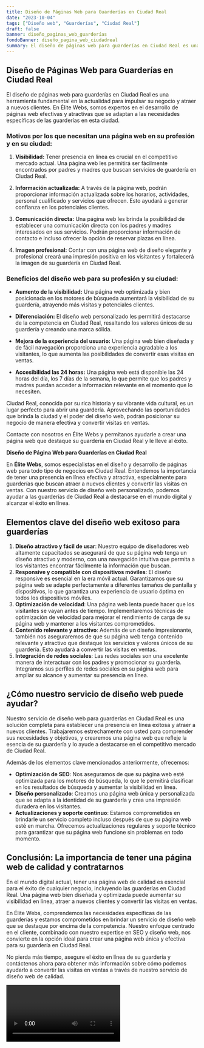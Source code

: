 ```yaml
---
title: Diseño de Páginas Web para Guarderías en Ciudad Real
date: "2023-10-04"
tags: ["Diseño web", "Guarderías", "Ciudad Real"]
draft: false
banner: diseño_paginas_web_guarderías
fondoBanner: diseño_pagina_web_ciudadreal
summary: El diseño de páginas web para guarderías en Ciudad Real es una herramienta fundamental en la actualidad para impulsar su negocio y atraer a nuevos clientes. En Élite Webs, somos expertos en el desarrollo de páginas web efectivas y atractivas que se adaptan a las necesidades específicas de las guarderías en esta ciudad.
---
```



## Diseño de Páginas Web para Guarderías en Ciudad Real

El diseño de páginas web para guarderías en Ciudad Real es una herramienta fundamental en la actualidad para impulsar su negocio y atraer a nuevos clientes. En Élite Webs, somos expertos en el desarrollo de páginas web efectivas y atractivas que se adaptan a las necesidades específicas de las guarderías en esta ciudad.

### Motivos por los que necesitan una página web en su profesión y en su ciudad:

1. **Visibilidad:** Tener presencia en línea es crucial en el competitivo mercado actual. Una página web les permitirá ser fácilmente encontrados por padres y madres que buscan servicios de guardería en Ciudad Real.

2. **Información actualizada:** A través de la página web, podrán proporcionar información actualizada sobre los horarios, actividades, personal cualificado y servicios que ofrecen. Esto ayudará a generar confianza en los potenciales clientes.

3. **Comunicación directa:** Una página web les brinda la posibilidad de establecer una comunicación directa con los padres y madres interesados en sus servicios. Podrán proporcionar información de contacto e incluso ofrecer la opción de reservar plazas en línea.

4. **Imagen profesional:** Contar con una página web de diseño elegante y profesional creará una impresión positiva en los visitantes y fortalecerá la imagen de su guardería en Ciudad Real.

### Beneficios del diseño web para su profesión y su ciudad:

- **Aumento de la visibilidad:** Una página web optimizada y bien posicionada en los motores de búsqueda aumentará la visibilidad de su guardería, atrayendo más visitas y potenciales clientes.

- **Diferenciación:** El diseño web personalizado les permitirá destacarse de la competencia en Ciudad Real, resaltando los valores únicos de su guardería y creando una marca sólida.

- **Mejora de la experiencia del usuario:** Una página web bien diseñada y de fácil navegación proporciona una experiencia agradable a los visitantes, lo que aumenta las posibilidades de convertir esas visitas en ventas.

- **Accesibilidad las 24 horas:** Una página web está disponible las 24 horas del día, los 7 días de la semana, lo que permite que los padres y madres puedan acceder a información relevante en el momento que lo necesiten.

Ciudad Real, conocida por su rica historia y su vibrante vida cultural, es un lugar perfecto para abrir una guardería. Aprovechando las oportunidades que brinda la ciudad y el poder del diseño web, podrán posicionar su negocio de manera efectiva y convertir visitas en ventas.

Contacte con nosotros en Élite Webs y permítanos ayudarle a crear una página web que destaque su guardería en Ciudad Real y le lleve al éxito.

<GifSeo />

<Cta />

**Diseño de Página Web para Guarderías en Ciudad Real**

En **Élite Webs**, somos especialistas en el diseño y desarrollo de páginas web para todo tipo de negocios en Ciudad Real. Entendemos la importancia de tener una presencia en línea efectiva y atractiva, especialmente para guarderías que buscan atraer a nuevos clientes y convertir las visitas en ventas. Con nuestro servicio de diseño web personalizado, podemos ayudar a las guarderías de Ciudad Real a destacarse en el mundo digital y alcanzar el éxito en línea.

## Elementos clave del diseño web exitoso para guarderías

1. **Diseño atractivo y fácil de usar**: Nuestro equipo de diseñadores web altamente capacitados se asegurará de que su página web tenga un diseño atractivo y moderno, con una navegación intuitiva que permita a los visitantes encontrar fácilmente la información que buscan.
2. **Responsive y compatible con dispositivos móviles**: El diseño responsive es esencial en la era móvil actual. Garantizamos que su página web se adapte perfectamente a diferentes tamaños de pantalla y dispositivos, lo que garantiza una experiencia de usuario óptima en todos los dispositivos móviles.
3. **Optimización de velocidad**: Una página web lenta puede hacer que los visitantes se vayan antes de tiempo. Implementaremos técnicas de optimización de velocidad para mejorar el rendimiento de carga de su página web y mantener a los visitantes comprometidos.
4. **Contenido relevante y atractivo**: Además de un diseño impresionante, también nos aseguraremos de que su página web tenga contenido relevante y atractivo que destaque los servicios y valores únicos de su guardería. Esto ayudará a convertir las visitas en ventas.
5. **Integración de redes sociales**: Las redes sociales son una excelente manera de interactuar con los padres y promocionar su guardería. Integramos sus perfiles de redes sociales en su página web para ampliar su alcance y aumentar su presencia en línea.

## ¿Cómo nuestro servicio de diseño web puede ayudar?

Nuestro servicio de diseño web para guarderías en Ciudad Real es una solución completa para establecer una presencia en línea exitosa y atraer a nuevos clientes. Trabajaremos estrechamente con usted para comprender sus necesidades y objetivos, y crearemos una página web que refleje la esencia de su guardería y lo ayude a destacarse en el competitivo mercado de Ciudad Real.

Además de los elementos clave mencionados anteriormente, ofrecemos:

- **Optimización de SEO**: Nos aseguramos de que su página web esté optimizada para los motores de búsqueda, lo que le permitirá clasificar en los resultados de búsqueda y aumentar la visibilidad en línea.
- **Diseño personalizado**: Creamos una página web única y personalizada que se adapta a la identidad de su guardería y crea una impresión duradera en los visitantes.
- **Actualizaciones y soporte continuo**: Estamos comprometidos en brindarle un servicio completo incluso después de que su página web esté en marcha. Ofrecemos actualizaciones regulares y soporte técnico para garantizar que su página web funcione sin problemas en todo momento.

## Conclusión: La importancia de tener una página web de calidad y contratarnos

En el mundo digital actual, tener una página web de calidad es esencial para el éxito de cualquier negocio, incluyendo las guarderías en Ciudad Real. Una página web bien diseñada y optimizada puede aumentar su visibilidad en línea, atraer a nuevos clientes y convertir las visitas en ventas.

En Élite Webs, comprendemos las necesidades específicas de las guarderías y estamos comprometidos en brindar un servicio de diseño web que se destaque por encima de la competencia. Nuestro enfoque centrado en el cliente, combinado con nuestro expertise en SEO y diseño web, nos convierte en la opción ideal para crear una página web única y efectiva para su guardería en Ciudad Real.

No pierda más tiempo, asegure el éxito en línea de su guardería y contáctenos ahora para obtener más información sobre cómo podemos ayudarlo a convertir las visitas en ventas a través de nuestro servicio de diseño web de calidad.

<Video />

<CtaBot job="Guarderías" city="Ciudad Real" />

<Gmaps query="Ciudad Real+españa+maps" />
